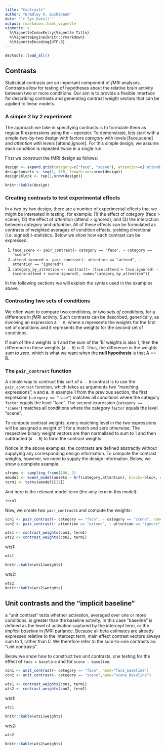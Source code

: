 ```yaml
---
title: "Contrasts"
author: "Bradley R. Buchsbaum"
date: "`r Sys.Date()`"
output: rmarkdown::html_vignette
vignette: >
  %\VignetteIndexEntry{Vignette Title}
  %\VignetteEngine{knitr::rmarkdown}
  %\VignetteEncoding{UTF-8}
---
```


```r
devtools::load_all()
```
## Contrasts

Statistical contrasts are an important component of *f*MRI analyses. Contrasts allow for testing of hypotheses about the relative brain activity between two or more conditions. Our aim is to provide a flexible interface for describing contrasts and generating contrast weight vectors that can be applied to linear models.

### A simple 2 by 2 experiment

The approach we take in specifying contrasts is to formulate them as regular R expressions using the `~` operator. To demonstrate, lets start with a simple two-by-two design with factors *category* with levels [face,scene] and *attention* with levels [attend,ignore]. For this simple design, we assume each condition is repeated twice in a single run.

First we construct the fMRI design as follows:

```r

design <- expand.grid(category=c("face", "scene"), attention=c("attend", "ignore"), replication=c(1,2))
design$onsets <- seq(1, 100, length.out=nrow(design))
design$block <- rep(1,nrow(design))
```

```r
knitr::kable(design)
```

### Creating contrasts to test experimental effects

In a two by two design, there are a number of experimental effects that we might be interested in testing, for example: (1) the effect of *category* (face > scene), (2) the effect of *attention* (attend > ignored), and (3) the interaction between *category* and *attention*. All of these effects can be formulated as contrasts of weighted averages of condition effects, yielding directional (i.e. signed) *t*-statistics. Below we show how each contrast can be expressed:

1. `face_scene <- pair_contrast(~ category == "face", ~ category == "scene")`
2. `attend_ignored <- pair_contrast(~ attention == "attend", ~ attention == "ignored")`
3. `category_by_attention <- contrast(~ (face:attend + face:ignored) - (scene:attend + scene:ignored), name="category_by_attention"))`

In the following sections we will explain the syntax used in the examples above.

### Contrasting two sets of conditions

We often want to compare two conditions, or two *sets of conditions*, for a difference in *f*MRI activity. Such contrasts can be described, generically, as involving an expression `A - B`, where `A` represents the weights for the first set of conditions and `B` represents the weights for the second set of conditions. 

If sum of the `A` weights is 1 and the sum of the 'B' weights is also 1, then the difference in these weights (`A - B`) is 0. Thus, the difference in the weights *sum to zero*, which is what we want when the **null hypothesis** is that A == B.


### The `pair_contrast` function

A simple way to contruct this sort of `A - B` contrast is to use the `pair_contrast` function, which takes as arguments two "matching expressions", `A` and `B`. In example 1 from the previous section, the first expression (`category == "face"`) matches all conditions where the category `factor` equals the level "face". The second expression (`category == "scene"`) matches all conditions where the category `factor` equals the level "scene". 

To compute contrast weights, every matching level in the two expressions will be assigned a weight of 1 for a match and zero otherwise. The respective binary weight vectors are then normalized to sum to 1 and then subtracted (`A - B`) to form the contrast weights.

Notice in the above examples, the contrasts are defined abstractly without supplying any corresponding design information. To compute the contrast weights, however, we need to supply the design information. Below, we show a complete example.

```r
sframe <- sampling_frame(100, 2)
emodel <- event_model(onsets ~ hrf(category,attention), block=~block, data=design, sampling_frame=sframe)
term1 <- terms(emodel)[[1]] 
```

And here is the relevant model term (the only term in this model):

```r
term1
```

Now, we create two `pair_contrast`s and compute the weights:

```r
con1 <- pair_contrast(~ category == "face", ~ category == "scene", name="face_scene")
con2 <- pair_contrast(~ attention == "attend", ~ attention == "ignore", name="attend_ignore")

wts1 <- contrast_weights(con1, term1)
wts2 <- contrast_weights(con2, term1)

```

wts1:

```r
wts1

knitr::kable(wts1$weights)
```

wts2:

```r
wts2
knitr::kable(wts2$weights)
```


## Unit contrasts and the "implicit baseline"

a "unit contrast" tests whether activation, averaged over one or more conditions, is greater than the baseline activity. In this case "baseline" is defined as the level of activation captured by the intercept term, or the *implicit baseline* in *f*MRI parlance. Because all beta estimates are already expressed relative to the intercept term, main effect contrast vectors always sum to 1, rather than 0. We therefore refer to the sum-to-one contrasts as: "unit contrasts". 

Below we show how to construct two unit contrasts, one testing for the effect of `face > baseline` and for `scene - baseline`:

```r
con1 <- unit_contrast(~ category == "face", name="face_baseline")
con2 <- unit_contrast(~ category == "scene",name="scene_baseline")

wts1 <- contrast_weights(con1, term1)
wts2 <- contrast_weights(con2, term1)


```

wts1:

```r
wts1

knitr::kable(wts1$weights)
```

wts2:

```r
wts2

knitr::kable(wts2$weights)
```
